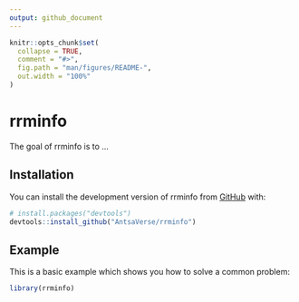 ```yaml
---
output: github_document
---
```


<!-- README.md is generated from README.Rmd. Please edit that file -->

```r
knitr::opts_chunk$set(
  collapse = TRUE,
  comment = "#>",
  fig.path = "man/figures/README-",
  out.width = "100%"
)
```

# rrminfo

<!-- badges: start -->
<!-- badges: end -->

The goal of rrminfo is to ...

## Installation

You can install the development version of rrminfo from [GitHub](https://github.com/) with:

``` r
# install.packages("devtools")
devtools::install_github("AntsaVerse/rrminfo")
```

## Example

This is a basic example which shows you how to solve a common problem:

```r
library(rrminfo)

```


